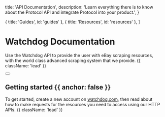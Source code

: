 
  title: 'API Documentation',
  description:
    'Learn everything there is to know about the Protocol API and integrate Protocol into your product.',
}

  { title: 'Guides', id: 'guides' },
  { title: 'Resources', id: 'resources' },
]

<HeroPattern />

# Watchdog Documentation

Use the Watchdog API to provide the user with eBay scraping resources, with the world class advanced scraping system that we provide. {{ className: 'lead' }}

<div className="mb-16 mt-6 flex gap-3">
  <Button href="/authentication" arrow="right" children="Quickstart" />
</div>

## Getting started {{ anchor: false }}

To get started, create a new account on [watchdog.com](https://watchdog.com), then read about how to make requests for the resources you need to access using our HTTP APIs. {{ className: 'lead' }}

<Guides />

<Resources />
